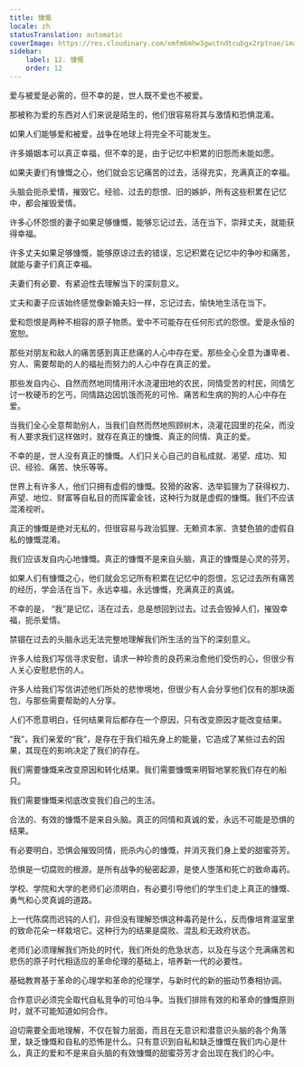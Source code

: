 ```yaml
---
title: 慷慨
locale: zh
statusTranslation: automatic
coverImage: https://res.cloudinary.com/xmfm6mhw3gwctndtcubgx2rptnae/image/upload/v1740337243/small_cover_educacion_fundamental_a051170f1c.webp
sidebar:
    label: 12. 慷慨
    order: 12
---
```

爱与被爱是必需的，但不幸的是，世人既不爱也不被爱。

那被称为爱的东西对人们来说是陌生的，他们很容易将其与激情和恐惧混淆。

如果人们能够爱和被爱，战争在地球上将完全不可能发生。

许多婚姻本可以真正幸福，但不幸的是，由于记忆中积累的旧怨而未能如愿。

如果夫妻们有慷慨之心，他们就会忘记痛苦的过去，活得充实，充满真正的幸福。

头脑会扼杀爱情，摧毁它。经验、过去的怨恨、旧的嫉妒，所有这些积累在记忆中，都会摧毁爱情。

许多心怀怨恨的妻子如果足够慷慨，能够忘记过去，活在当下，崇拜丈夫，就能获得幸福。

许多丈夫如果足够慷慨，能够原谅过去的错误，忘记积累在记忆中的争吵和痛苦，就能与妻子们真正幸福。

夫妻们有必要、有紧迫性去理解当下的深刻意义。

丈夫和妻子应该始终感觉像新婚夫妇一样，忘记过去，愉快地生活在当下。

爱和怨恨是两种不相容的原子物质。爱中不可能存在任何形式的怨恨。爱是永恒的宽恕。

那些对朋友和敌人的痛苦感到真正悲痛的人心中存在爱。那些全心全意为谦卑者、穷人、需要帮助的人的福祉而努力的人心中存在真正的爱。

那些发自内心、自然而然地同情用汗水浇灌田地的农民，同情受苦的村民，同情乞讨一枚硬币的乞丐，同情路边因饥饿而死的可怜、痛苦和生病的狗的人心中存在爱。

当我们全心全意帮助别人，当我们自然而然地照顾树木，浇灌花园里的花朵，而没有人要求我们这样做时，就存在真正的慷慨、真正的同情、真正的爱。

不幸的是，世人没有真正的慷慨。人们只关心自己的自私成就、渴望、成功、知识、经验、痛苦、快乐等等。

世界上有许多人，他们只拥有虚假的慷慨。狡猾的政客、选举狐狸为了获得权力、声望、地位、财富等自私目的而挥霍金钱，这种行为就是虚假的慷慨。我们不应该混淆视听。

真正的慷慨是绝对无私的，但很容易与政治狐狸、无赖资本家、贪婪色狼的虚假自私的慷慨混淆。

我们应该发自内心地慷慨。真正的慷慨不是来自头脑，真正的慷慨是心灵的芬芳。

如果人们有慷慨之心，他们就会忘记所有积累在记忆中的怨恨，忘记过去所有痛苦的经历，学会活在当下，永远幸福，永远慷慨，充满真正的真诚。

不幸的是， “我”是记忆，活在过去，总是想回到过去。过去会毁掉人们，摧毁幸福，扼杀爱情。

禁锢在过去的头脑永远无法完整地理解我们所生活的当下的深刻意义。

许多人给我们写信寻求安慰，请求一种珍贵的良药来治愈他们受伤的心，但很少有人关心安慰悲伤的人。

许多人给我们写信讲述他们所处的悲惨境地，但很少有人会分享他们仅有的那块面包，与那些需要帮助的人分享。

人们不愿意明白，任何结果背后都存在一个原因，只有改变原因才能改变结果。

“我”，我们亲爱的“我”，是存在于我们祖先身上的能量，它造成了某些过去的因果，其现在的影响决定了我们的存在。

我们需要慷慨来改变原因和转化结果。我们需要慷慨来明智地掌舵我们存在的船只。

我们需要慷慨来彻底改变我们自己的生活。

合法的、有效的慷慨不是来自头脑。真正的同情和真诚的爱，永远不可能是恐惧的结果。

有必要明白，恐惧会摧毁同情，扼杀内心的慷慨，并消灭我们身上爱的甜蜜芬芳。

恐惧是一切腐败的根源，是所有战争的秘密起源，是使人堕落和死亡的致命毒药。

学校、学院和大学的老师们必须明白，有必要引导他们的学生们走上真正的慷慨、勇气和心灵真诚的道路。

上一代陈腐而迟钝的人们，非但没有理解恐惧这种毒药是什么，反而像培育温室里的致命花朵一样栽培它。这种行为的结果是腐败、混乱和无政府状态。

老师们必须理解我们所处的时代，我们所处的危急状态，以及在与这个充满痛苦和悲伤的原子时代相适应的革命伦理的基础上，培养新一代的必要性。

基础教育基于革命的心理学和革命的伦理学，与新时代的新的振动节奏相协调。

合作意识必须完全取代自私竞争的可怕斗争。当我们排除有效的和革命的慷慨原则时，就不可能知道如何合作。

迫切需要全面地理解，不仅在智力层面，而且在无意识和潜意识头脑的各个角落里，缺乏慷慨和自私的恐怖是什么。只有意识到自私和缺乏慷慨在我们内心是什么，真正的爱和不是来自头脑的有效慷慨的甜蜜芬芳才会出现在我们的心中。

